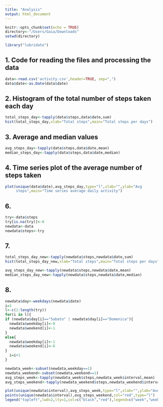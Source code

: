```yaml
---
title: "Analysis"
output: html_document
---
```


```r
knitr::opts_chunk$set(echo = TRUE)
directory<-"/Users/Gaia/Downloads"
setwd(directory)

library("lubridate")
```

## 1. Code for reading the files and processing the data

```r
data<-read.csv('activity.csv',header=TRUE, sep=",")
data$date<-as.Date(data$date)
```

## 2. Histogram of the total number of steps taken each day

```r
total_steps_day<-tapply(data$steps,data$date,sum)
hist(total_steps_day,xlab="Total steps",main="Total steps per days")
```
## 3. Average and median values 

```r
avg_steps_day<-tapply(data$steps,data$date,mean)
median_steps_day<-tapply(data$steps,data$date,median)
```

## 4. Time series plot of the average number of steps taken

``` r
plot(unique(data$date),avg_steps_day,type="l",xlab="",ylab="Avg
     steps",main="Time series average daily activity")
```

## 6.

``` r
try<-data$steps
try[is.na(try)]<-0
newdata<-data
newdata$steps<-try
``` 

## 7.

``` r
total_steps_day_new<-tapply(newdata$steps,newdata$date,sum)
hist(total_steps_day_new,xlab="Total steps",main="Total steps per days")

avg_steps_day_new<-tapply(newdata$steps,newdata$date,mean)
median_steps_day_new<-tapply(newdata$steps,newdata$date,median)

``` 


## 8.

``` r
newdata$day<-weekdays(newdata$date)
i=1
l<-c(1:length(try))
for(i in l){
if (newdata$day[i]=="Sabato" | newdata$day[i]=="Domenica"){
  newdata$weekday[i]<-0
  newdata$weekend[i]<-1
}
else{
  newdata$weekday[i]<-1
  newdata$weekend[i]<-0
}
  i=i+1
}

newdata_week<-subset(newdata,weekday==1)
newdata_weekend<-subset(newdata,weekend==1)
avg_steps_week<-tapply(newdata_week$steps,newdata_week$interval,mean)
avg_steps_weekend<-tapply(newdata_weekend$steps,newdata_weekend$interval,mean)

plot(unique(newdata$interval),avg_steps_week,type="l",xlab="",ylab="Average steps",main="Comparisons")
points(unique(newdata$interval),avg_steps_weekend,col="red",type="l")
legend("topleft",lwd=2,lty=1,col=c("black","red"),legend=c("week","weekend"),cex=.5)

``` 

